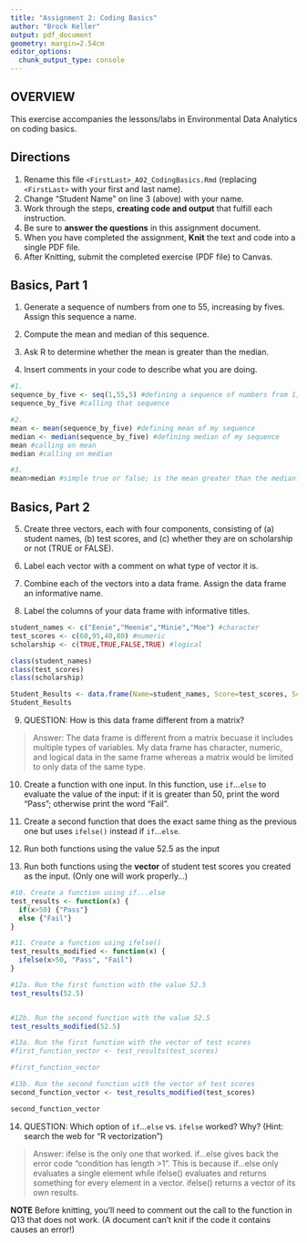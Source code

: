 ```yaml
---
title: "Assignment 2: Coding Basics"
author: "Brock Keller"
output: pdf_document
geometry: margin=2.54cm
editor_options: 
  chunk_output_type: console
---
```


## OVERVIEW

This exercise accompanies the lessons/labs in Environmental Data Analytics on coding basics.

## Directions

1.  Rename this file `<FirstLast>_A02_CodingBasics.Rmd` (replacing `<FirstLast>` with your first and last name).
2.  Change "Student Name" on line 3 (above) with your name.
3.  Work through the steps, **creating code and output** that fulfill each instruction.
4.  Be sure to **answer the questions** in this assignment document.
5.  When you have completed the assignment, **Knit** the text and code into a single PDF file.
6.  After Knitting, submit the completed exercise (PDF file) to Canvas.

## Basics, Part 1

1.  Generate a sequence of numbers from one to 55, increasing by fives. Assign this sequence a name.

2.  Compute the mean and median of this sequence.

3.  Ask R to determine whether the mean is greater than the median.

4.  Insert comments in your code to describe what you are doing.

```r
#1. 
sequence_by_five <- seq(1,55,5) #defining a sequence of numbers from 1, to 55, by 5, and giving it a name
sequence_by_five #calling that sequence

#2. 
mean <- mean(sequence_by_five) #defining mean of my sequence
median <- median(sequence_by_five) #defining median of my sequence
mean #calling on mean
median #calling on median

#3. 
mean>median #simple true or false; is the mean greater than the median?


```

## Basics, Part 2

5.  Create three vectors, each with four components, consisting of (a) student names, (b) test scores, and (c) whether they are on scholarship or not (TRUE or FALSE).

6.  Label each vector with a comment on what type of vector it is.

7.  Combine each of the vectors into a data frame. Assign the data frame an informative name.

8.  Label the columns of your data frame with informative titles.

```r
student_names <- c("Eenie","Meenie","Minie","Moe") #character
test_scores <- c(60,95,40,80) #numeric
scholarship <- c(TRUE,TRUE,FALSE,TRUE) #logical

class(student_names)
class(test_scores)
class(scholarship)

Student_Results <- data.frame(Name=student_names, Score=test_scores, Scholarship_Status=scholarship)
Student_Results


```

9.  QUESTION: How is this data frame different from a matrix?

> Answer: 
The data frame is different from a matrix becuase it includes multiple types of variables. My data frame has character, numeric, and logical data in the same frame whereas a matrix would be limited to only data of the same type. 

10. Create a function with one input. In this function, use `if`...`else` to evaluate the value of the input: if it is greater than 50, print the word "Pass"; otherwise print the word "Fail". 

11. Create a second function that does the exact same thing as the previous one but uses `ifelse()` instead if `if`...`else `. 

12. Run both functions using the value 52.5 as the input

13. Run both functions using the **vector** of student test scores you created as the input. (Only one will work properly...)

```r
#10. Create a function using if...else
test_results <- function(x) {
  if(x>50) {"Pass"}
  else {"Fail"}
}

#11. Create a function using ifelse()
test_results_modified <- function(x) {
  ifelse(x>50, "Pass", "Fail")
}

#12a. Run the first function with the value 52.5
test_results(52.5)


#12b. Run the second function with the value 52.5
test_results_modified(52.5)

#13a. Run the first function with the vector of test scores
#first_function_vector <- test_results(test_scores)

#first_function_vector

#13b. Run the second function with the vector of test scores
second_function_vector <- test_results_modified(test_scores)

second_function_vector

```

14. QUESTION: Which option of `if`...`else` vs. `ifelse` worked? Why? (Hint: search the web for "R vectorization")

> Answer:
ifelse is the only one that worked. if...else gives back the error code "condition has length >1". This is because if...else only evaluates a single element while ifelse() evaluates and returns something for every element in a vector. ifelse() returns a vector of its own results.


**NOTE** Before knitting, you'll need to comment out the call to the function in Q13 that does not work. (A document can't knit if the code it contains causes an error!)